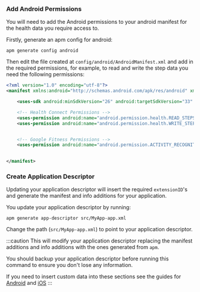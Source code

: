
### Add Android Permissions 

You will need to add the Android permissions to your android manifest for the health data you require access to. 

Firstly, generate an apm config for android:

```
apm generate config android
```

Then edit the file created at `config/android/AndroidManifest.xml` and add in the required permissions, 
for example, to read and write the step data you need the following permissions:


```xml
<?xml version="1.0" encoding="utf-8"?>
<manifest xmlns:android="http://schemas.android.com/apk/res/android" xmlns:tools="http://schemas.android.com/tools">

    <uses-sdk android:minSdkVersion="26" android:targetSdkVersion="33" />

    <!-- Health Connect Permissions -->
    <uses-permission android:name="android.permission.health.READ_STEPS"/>
    <uses-permission android:name="android.permission.health.WRITE_STEPS"/>


    <!-- Google Fitness Permissions -->
    <uses-permission android:name="android.permission.ACTIVITY_RECOGNITION"/>

    
</manifest>
```

### Create Application Descriptor 

Updating your application descriptor will insert the required `extensionID`'s and generate the manifest and info additions for your application. 

You update your application descriptor by running:

```
apm generate app-descriptor src/MyApp-app.xml
```

Change the path (`src/MyApp-app.xml`) to point to your application descriptor.

:::caution
This will modify your application descriptor replacing the manifest additions and info additions with the ones generated from `apm`. 

You should backup your application descriptor before running this command to ensure you don't lose any information.

If you need to insert custom data into these sections see the guides for [Android](https://github.com/airsdk/apm/wiki/Usage-Generate#android) and [iOS](https://github.com/airsdk/apm/wiki/Usage-Generate#ios)
:::




